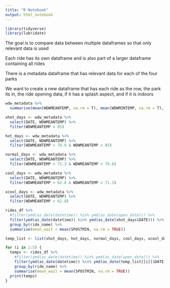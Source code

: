```yaml
---
title: "R Notebook"
output: html_notebook
---
```


```r
library(tidyverse)
library(lubridate)
```

The goal is to compare data between multiple dataframes so that only relevant data is used

Each ride has its own dataframe and is also part of a larger dataframe containing all rides

There is a metadata dataframe that has relevant data for each of the four parks

We want to create a new dataframe that has each ride as the row, the park its in, the ride opening data, if it has a splash aspect, and if it is indoors

```r
wdw_metadata %>%
  summarise(mean(WDWMEANTEMP, na.rm = T), mean(WDWMINTEMP, na.rm = T), mean(WDWMAXTEMP, na.rm = T))
```


```r
xhot_days <- wdw_metadata %>%
  select(DATE, WDWMEANTEMP) %>%
  filter(WDWMEANTEMP > 85)

hot_days <- wdw_metadata %>%
  select(DATE, WDWMEANTEMP) %>%
  filter(WDWMEANTEMP > 79.8 & WDWMEANTEMP < 85)

normal_days <- wdw_metadata %>%
  select(DATE, WDWMEANTEMP) %>%
  filter(WDWMEANTEMP > 71.3 & WDWMEANTEMP < 79.8)

cool_days <- wdw_metadata %>%
  select(DATE, WDWMEANTEMP) %>%
  filter(WDWMEANTEMP > 62.8 & WDWMEANTEMP < 71.3)

xcool_days <- wdw_metadata %>%
  select(DATE, WDWMEANTEMP) %>%
  filter(WDWMEANTEMP < 62.8)
```

```r
rides_df %>%
  #filter(ymd(as_date(datetime)) %in% ymd(as_date(open_date))) %>%
  filter(ymd(as_date(datetime)) %in% ymd(as_date(xhot_days$DATE))) %>%
  group_by(ride_name) %>%
  summarise(mean_wait = mean(SPOSTMIN, na.rm = TRUE))
```


```r
temp_list <- list(xhot_days, hot_days, normal_days, cool_days, xcool_days)

for (i in 1:5) {
  temps <- rides_df %>%
    #filter(ymd(as_date(datetime)) %in% ymd(as_date(open_date))) %>%
    filter(ymd(as_date(datetime)) %in% ymd(as_date(temp_list[[i]]$DATE))) %>%
    group_by(ride_name) %>%
    summarise(mean_wait = mean(SPOSTMIN, na.rm = TRUE))
  print(temps)
}
```

